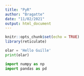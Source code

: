 ```yaml
---
title: "PyR"
author: "Bragatte"
date: "11/02/2021"
output: html_document
---
```


```r
knitr::opts_chunk$set(echo = TRUE)
library(reticulate)
```

```python
olar = 'Hello Guille'
print(olar)

import numpy as np
import pandas as pd
```



